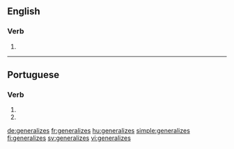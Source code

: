 ==English==

===Verb===
{{head|en|verb form}}

# {{en-third-person singular of|generalize}}

----

==Portuguese==

===Verb===
{{pt-verb-form}}

# {{conjugation of|generalizar||2|s|pres|subj|lang=pt}}
# {{conjugation of|generalizar||2|s|negative|impr|lang=pt}}

[[de:generalizes]]
[[fr:generalizes]]
[[hu:generalizes]]
[[simple:generalizes]]
[[fi:generalizes]]
[[sv:generalizes]]
[[vi:generalizes]]